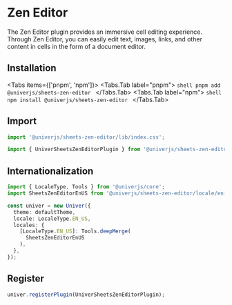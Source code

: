 

# Zen Editor

<BadgeGroup values={[UniverTypes.SHEET]} value={UniverTypes.SHEET} />

<Sandbox entryFile={entryFile} />

The Zen Editor plugin provides an immersive cell editing experience. Through Zen Editor, you can easily edit text, images, links, and other content in cells in the form of a document editor.

## Installation

<Tabs items={['pnpm', 'npm']}>
  <Tabs.Tab label="pnpm">
    ```shell
    pnpm add @univerjs/sheets-zen-editor
    ```
  </Tabs.Tab>
  <Tabs.Tab label="npm">
    ```shell
    npm install @univerjs/sheets-zen-editor
    ```
  </Tabs.Tab>
</Tabs>

## Import

```typescript
import '@univerjs/sheets-zen-editor/lib/index.css';

import { UniverSheetsZenEditorPlugin } from '@univerjs/sheets-zen-editor';
```

## Internationalization

```typescript
import { LocaleType, Tools } from '@univerjs/core';
import SheetsZenEditorEnUS from '@univerjs/sheets-zen-editor/locale/en-US';

const univer = new Univer({
  theme: defaultTheme,
  locale: LocaleType.EN_US,
  locales: {
    [LocaleType.EN_US]: Tools.deepMerge(
      SheetsZenEditorEnUS
    ),
  },
});
```

## Register

```typescript
univer.registerPlugin(UniverSheetsZenEditorPlugin);
```
